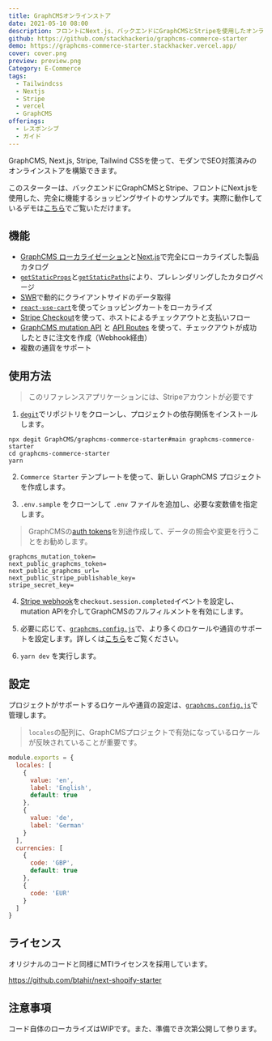 ```yaml
---
title: GraphCMSオンラインストア
date: 2021-05-10 08:00
description: フロントにNext.js、バックエンドにGraphCMSとStripeを使用したオンラインストア
github: https://github.com/stackhackerio/graphcms-commerce-starter
demo: https://graphcms-commerce-starter.stackhacker.vercel.app/
cover: cover.png
preview: preview.png
Category: E-Commerce
tags:
  - Tailwindcss
  - Nextjs
  - Stripe
  - vercel
  - GraphCMS
offerings:
  - レスポンシブ
  - ガイド
---
```

GraphCMS, Next.js, Stripe, Tailwind CSSを使って、モダンでSEO対策済みのオンラインストアを構築できます。

このスターターは、バックエンドにGraphCMSとStripe、フロントにNext.jsを使用した、完全に機能するショッピングサイトのサンプルです。実際に動作しているデモは[こちら](https://commerce.withheadlesscms.com/)でご覧いただけます。

## 機能

- [GraphCMS ローカライゼーション](https://graphcms.com/content-localization)と[Next.js](https://nextjs.org/docs/advanced-features/i18n-routing)で完全にローカライズした製品カタログ
- [`getStaticProps`](https://nextjs.org/docs/basic-features/data-fetching#getstaticprops-static-generation)と[`getStaticPaths`](https://nextjs.org/docs/basic-features/data-fetching#getstaticpaths-static-generation)により、プレレンダリングしたカタログページ
- [SWR](https://swr.vercel.app)で動的にクライアントサイドのデータ取得
- [`react-use-cart`](https://github.com/notrab/react-use-cart)を使ってショッピングカートをローカライズ
- [Stripe Checkout](https://stripe.com/jp/docs/payments/checkout)を使って、ホストによるチェックアウトと支払いフロー
- [GraphCMS mutation API](https://graphcms.com/mutation-api) と [API Routes](https://nextjs.org/docs/api-routes/introduction) を使って、チェックアウトが成功したときに注文を作成（Webhook経由）
- 複数の通貨をサポート

## 使用方法

> このリファレンスアプリケーションには、Stripeアカウントが必要です

1. [`degit`](https://github.com/Rich-Harris/degit)でリポジトリをクローンし、プロジェクトの依存関係をインストールします。

```
npx degit GraphCMS/graphcms-commerce-starter#main graphcms-commerce-starter
cd graphcms-commerce-starter
yarn
```

2. `Commerce Starter` テンプレートを使って、新しい GraphCMS プロジェクトを作成します。

3. `.env.sample` をクローンして `.env` ファイルを追加し、必要な変数値を指定します。

> GraphCMSの[auth tokens](https://graphcms.com/docs/authorization#permanent-auth-tokens)を別途作成して、データの照会や変更を行うことをお勧めします。

```
graphcms_mutation_token=
next_public_graphcms_token=
next_public_graphcms_url=
next_public_stripe_publishable_key=
stripe_secret_key=
```

4. [Stripe webhook](https://stripe.com/docs/payments/handling-payment-events)を`checkout.session.completed`イベントを設定し、mutation APIを介してGraphCMSのフルフィルメントを有効にします。

5. 必要に応じて、[`graphcms.config.js`](graphcms.config.js)で、より多くのロケールや通貨のサポートを設定します。詳しくは[こちら](#設定)をご覧ください。

6. `yarn dev` を実行します。

## 設定
<div id="設定" />

プロジェクトがサポートするロケールや通貨の設定は、[`graphcms.config.js`](graphcms.config.js)で管理します。

> `locales`の配列に、GraphCMSプロジェクトで有効になっているロケールが反映されていることが重要です。

```js
module.exports = {
  locales: [
    {
      value: 'en',
      label: 'English',
      default: true
    },
    {
      value: 'de',
      label: 'German'
    }
  ],
  currencies: [
    {
      code: 'GBP',
      default: true
    },
    {
      code: 'EUR'
    }
  ]
}
``` 

## ライセンス

オリジナルのコードと同様にMTIライセンスを採用しています。

https://github.com/btahir/next-shopify-starter

## 注意事項

コード自体のローカライズはWIPです。また、準備でき次第公開して参ります。
